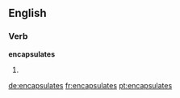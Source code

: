 ==English==

===Verb===
'''encapsulates'''

# {{third-person singular of|[[encapsulate]]}}

[[de:encapsulates]]
[[fr:encapsulates]]
[[pt:encapsulates]]
